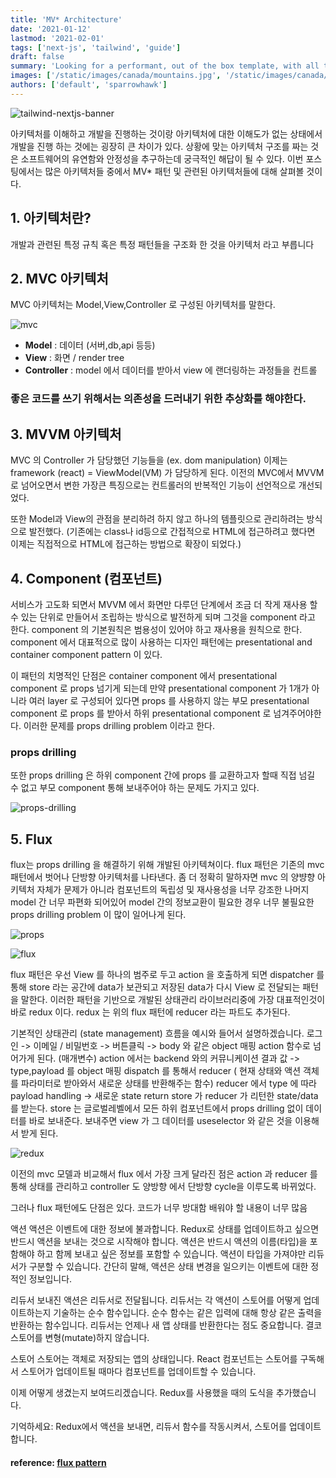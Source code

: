 ```yaml
---
title: 'MV* Architecture'
date: '2021-01-12'
lastmod: '2021-02-01'
tags: ['next-js', 'tailwind', 'guide']
draft: false
summary: 'Looking for a performant, out of the box template, with all the best in web technology to support your blogging needs? Checkout the Tailwind Nextjs Starter Blog template.'
images: ['/static/images/canada/mountains.jpg', '/static/images/canada/toronto.jpg']
authors: ['default', 'sparrowhawk']
---
```


![tailwind-nextjs-banner](/static/mv-architecture/cover.jpg)

아키텍처를 이해하고 개발을 진행하는 것이랑 아키텍처에 대한 이해도가 없는 상태에서 개발을 진행 하는 것에는 굉장히 큰 차이가 있다. 상황에 맞는 아키텍처 구조를 짜는 것은 소프트웨어의 유연함와 안정성을 추구하는데 궁극적인 해답이 될 수 있다. 이번 포스팅에서는 많은 아키텍처들 중에서 MV\* 패턴 및 관련된 아키텍처들에 대해 살펴볼 것이다.

## 1. 아키텍처란?

개발과 관련된 특정 규칙 혹은 특정 패턴들을 구조화 한 것을 아키텍처 라고 부릅니다

## 2. MVC 아키텍처

MVC 아키텍처는 Model,View,Controller 로 구성된 아키텍처를 말한다.

![mvc](/static/mv-architecture/mvc.png)

- **Model** : 데이터 (서버,db,api 등등)
- **View** : 화면 / render tree
- **Controller** : model 에서 데이터를 받아서 view 에 랜더링하는 과정들을 컨트롤

### **좋은 코드를 쓰기 위해서는 의존성을 드러내기 위한 추상화를 해야한다.**

## 3. MVVM 아키텍처

MVC 의 Controller 가 담당했던 기능들을 (ex. dom manipulation) 이제는 framework (react) = ViewModel(VM) 가 담당하게 된다.
이전의 MVC에서 MVVM 로 넘어오면서 변한 가장큰 특징으로는 컨트롤러의 반복적인 기능이 선언적으로 개선되었다.

또한 Model과 View의 관점을 분리하려 하지 않고 하나의 템플릿으로 관리하려는 방식으로 발전했다. (기존에는 class나 id등으로 간접적으로 HTML에 접근하려고 했다면 이제는 직접적으로 HTML에 접근하는 방법으로 확장이 되었다.)

## 4. Component (컴포넌트)

서비스가 고도화 되면서 MVVM 에서 화면만 다루던 단계에서 조금 더 작게 재사용 할 수 있는 단위로 만들어서 조립하는 방식으로 발전하게 되며 그것을 component 라고 한다.
component 의 기본원칙은 범용성이 있어야 하고 재사용을 원칙으로 한다. component 에서 대표적으로 많이 사용하는 디자인 패턴에는 presentational and container component pattern 이 있다.

이 패턴의 치명적인 단점은 container component 에서 presentational component 로 props 넘기게 되는데 만약 presentational component 가 1개가 아니라 여러 layer 로 구성되어 있다면 props 를 사용하지 않는 부모 presentational component 로 props 를 받아서 하위 presentational component 로 넘겨주어야한다. 이러한 문제를 props drilling problem 이라고 한다.

### props drilling

또한 props drilling 은 하위 component 간에 props 를 교환하고자 할때 직접 넘길 수 없고 부모 component 통해 보내주어야 하는 문제도 가지고 있다.

![props-drilling](/static/mv-architecture/props-drilling.png)

## 5. Flux

flux는 props drilling 을 해결하기 위해 개발된 아키텍쳐이다.
flux 패턴은 기존의 mvc 패턴에서 벗어나 단방향 아키텍처를 나타낸다. 좀 더 정확히 말하자면 mvc 의 양뱡향 아키텍처 자체가 문제가 아니라 컴포넌트의 독립성 및 재사용성을 너무 강조한 나머지 model 간 너무 파편화 되어있어 model 간의 정보교환이 필요한 경우 너무 불필요한 props drilling problem 이 많이 일어나게 된다.

![props](/static/mv-architecture/props.png)

![flux](/static/mv-architecture/flux.png)

flux 패턴은 우선 View 를 하나의 범주로 두고 action 을 호출하게 되면
dispatcher 를 통해 store 라는 공간에 data가 보관되고
저장된 data가 다시 View 로 전달되는 패턴을 말한다.
이러한 패턴을 기반으로 개발된 상태관리 라이브러리중에 가장 대표적인것이 바로 redux 이다.
redux 는 위의 flux 패턴에 reducer 라는 파트도 추가된다.

기본적인 상태관리 (state management) 흐름을 예시와 들어서 설명하겠습니다.
로그인 -> 이메일 / 비밀번호 -> 버튼클릭 -> body 와 같은 object 매핑
action 함수로 넘어가게 된다. (매개변수)
action 에서는 backend 와의 커뮤니케이션
결과 값 -> type,payload 를 object 매핑
dispatch 를 통해서 reducer ( 현재 상태와 액션 객체를 파라미터로 받아와서 새로운 상태를 반환해주는 함수)
reducer 에서 type 에 따라 payload handling -> 새로운 state return
store 가 reducer 가 리턴한 state/data를 받는다.
store 는 글로벌레벨에서 모든 하위 컴포넌트에서 props drilling 없이 데이터를 바로 보내준다.
보내주면 view 가 그 데이터를 useselector 와 같은 것을 이용해서 받게 된다.

![redux](/static/mv-architecture/redux.gif)

이전의 mvc 모델과 비교해서 flux 에서 가장 크게 달라진 점은
action 과 reducer 를 통해 상태를 관리하고 controller 도 양방향 에서 단방향 cycle을 이루도록 바뀌었다.

그러나 flux 패턴에도 단점은 있다.
코드가 너무 방대함
배워야 할 내용이 너무 많음

액션
액션은 이벤트에 대한 정보에 불과합니다. Redux로 상태를 업데이트하고 싶으면 반드시 액션을 보내는 것으로 시작해야 합니다. 액션은 반드시 액션의 이름(타입)을 포함해야 하고 함께 보내고 싶은 정보를 포함할 수 있습니다. 액션이 타입을 가져야만 리듀서가 구분할 수 있습니다. 간단히 말해, 액션은 상태 변경을 일으키는 이벤트에 대한 정적인 정보입니다.

리듀서
보내진 액션은 리듀서로 전달됩니다. 리듀서는 각 액션이 스토어를 어떻게 업데이트하는지 기술하는 순수 함수입니다. 순수 함수는 같은 입력에 대해 항상 같은 출력을 반환하는 함수입니다. 리듀서는 언제나 새 앱 상태를 반환한다는 점도 중요합니다. 결코 스토어를 변형(mutate)하지 않습니다.

스토어
스토어는 객체로 저장되는 앱의 상태입니다. React 컴포넌트는 스토어를 구독해서 스토어가 업데이트될 때마다 컴포넌트를 업데이트할 수 있습니다.

이제 어떻게 생겼는지 보여드리겠습니다. Redux를 사용했을 때의 도식을 추가했습니다.

기억하세요: Redux에서 액션을 보내면, 리듀서 함수를 작동시켜서, 스토어를 업데이트합니다.

#### reference: [flux pattern](https://medium.com/lunit/redux%EA%B0%80-%ED%95%84%EC%9A%94%ED%95%98%EB%8B%A4%EB%8A%94-%EA%B2%83%EC%9D%84-%EC%96%B8%EC%A0%9C-%EC%95%8C-%EC%88%98-%EC%9E%88%EB%82%98%EC%9A%94-426a148da64d)

